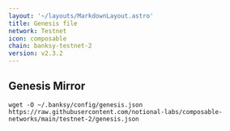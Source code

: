 ```yaml
---
layout: '~/layouts/MarkdownLayout.astro'
title: Genesis file
network: Testnet
icon: composable
chain: banksy-testnet-2
version: v2.3.2
---
```

## Genesis Mirror

```
wget -O ~/.banksy/config/genesis.json https://raw.githubusercontent.com/notional-labs/composable-networks/main/testnet-2/genesis.json
```
